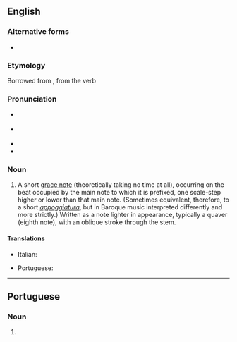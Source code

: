 ==English==

===Alternative forms===
* {{l|en|acciacatura}}

===Etymology===
Borrowed from {{bor|en|it|acciaccatura}}, from the verb {{m|it|acciaccare||to crush}}

===Pronunciation===
* {{a|GA}} {{IPA|en|/əˌtʃɑkəˈtʊɹə/}}
* {{a|RP}} {{IPA|en|/əˌtʃækəˈtjʊəɹə/}}
* {{rhymes|en|ʊəɹə}}
* {{hyph|en|ac|ciac|ca|tu|ra}}

===Noun===
{{wikipedia}}
{{en-noun|s|acciaccature}}

# {{lb|en|music}} A short [[grace note]] (theoretically taking no time at all), occurring on the beat occupied by the main note to which it is prefixed, one scale-step higher or lower than that main note. (Sometimes equivalent, therefore, to a short ''[[appoggiatura]]'', but in Baroque music interpreted differently and more strictly.) Written as a note lighter in appearance, typically a quaver (eighth note), with an oblique stroke through the stem.

====Translations====
{{trans-top|short grace note occurring on the beat occupied by the main note}}
* Italian: {{t+|it|acciaccatura|f}}
{{trans-mid}}
* Portuguese: {{t|pt|acciaccatura|f}}
{{trans-bottom}}

----

==Portuguese==

===Noun===
{{pt-noun|f}}

# {{lb|pt|music}} {{l|en|acciaccatura}} {{gloss|short grace note occurring on the beat occupied by the main note}}